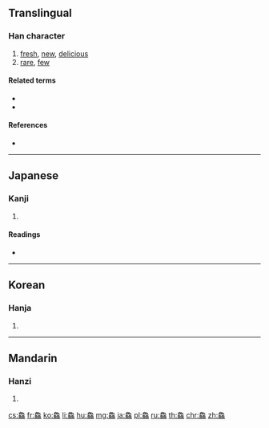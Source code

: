 {{character info/new}}
{{also|魚|鱼}}
==Translingual==

===Han character===
{{Han char|rn=195|rad=魚|as=22|sn=33|four=|canj=NFNFF|ids=⿱魚䲆}}

# [[fresh]], [[new]], [[delicious]]
# [[rare]], [[few]]

====Related terms====
* {{l|mul|魚}}
* {{l|mul|鱼}}

====References====
* {{Han ref|kx=1480.500|dkj=46632|dj=2012.240|hdz=74721.170|uh=9C7B|ud=40059}}

----

==Japanese==

===Kanji===
{{ja-kanji|grade=|rs=魚22}}

# {{defn|lang=ja|sort=魚22}}

====Readings====
* {{ja-readings|on=[[せん]] (sen)|kun=[[あたらしい]] (atarashii), [[すくない]] (sukunai)}}

----

==Korean==

===Hanja===
{{ko-hanja|hangeul=선|eumhun=|rv=seon|mr=sŏn|y=sen}}

# {{defn|lang=ko|sort=魚22}}

----

==Mandarin==

===Hanzi===
{{cmn-hanzi|pin=[[bà]] ([[ba4]]), [[xiān]] ([[xian1]])|wg=pa<sup>4</sup>, hsien<sup>1</sup>}}

# {{defn|lang=cmn|sort=魚22}}

[[cs:鱻]]
[[fr:鱻]]
[[ko:鱻]]
[[li:鱻]]
[[hu:鱻]]
[[mg:鱻]]
[[ja:鱻]]
[[pl:鱻]]
[[ru:鱻]]
[[th:鱻]]
[[chr:鱻]]
[[zh:鱻]]